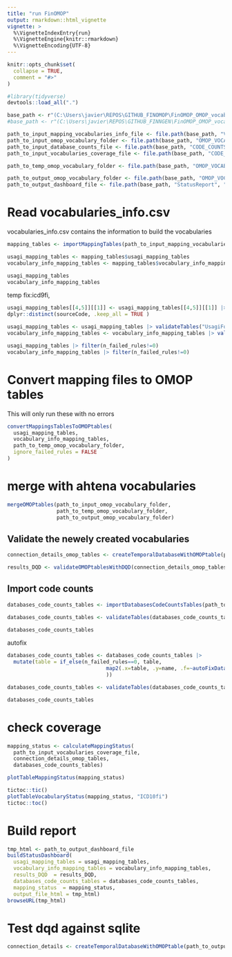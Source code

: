 ```yaml
---
title: "run FinOMOP"
output: rmarkdown::html_vignette
vignette: >
  %\VignetteIndexEntry{run}
  %\VignetteEngine{knitr::rmarkdown}
  %\VignetteEncoding{UTF-8}
---
```


```r
knitr::opts_chunk$set(
  collapse = TRUE,
  comment = "#>"
)
```

```r
#library(tidyverse)
devtools::load_all(".")
```

```r

base_path <- r"(C:\Users\javier\REPOS\GITHUB_FINOMOP\FinOMOP_OMOP_vocabulary_test)"
#base_path <- r"(C:\Users\javier\REPOS\GITHUB_FINNGEN\FinOMOP_OMOP_vocabulary)"

path_to_input_mapping_vocabularies_info_file <- file.path(base_path, "VOCABULARIES", "vocabularies_info.csv")
path_to_input_omop_vocabulary_folder <- file.path(base_path, "OMOP_VOCABULARIES", "input_omop_vocabulary")
path_to_input_database_counts_file <- file.path(base_path, "CODE_COUNTS", "databases_coverage.csv")
path_to_input_vocabularies_coverage_file <- file.path(base_path, "CODE_COUNTS", "vocabularies_coverage.csv")

path_to_temp_omop_vocabulary_folder <- file.path(base_path, "OMOP_VOCABULARIES", "temp_omop_vocabulary")

path_to_output_omop_vocabulary_folder <- file.path(base_path, "OMOP_VOCABULARIES", "output_omop_vocabulary")
path_to_output_dashboard_file <- file.path(base_path, "StatusReport", "dashboard.html")
```



# Read vocabularies_info.csv 

vocabularies_info.csv contains the information to build the vocabularies 

```r
mapping_tables <- importMappingTables(path_to_input_mapping_vocabularies_info_file)

usagi_mapping_tables <- mapping_tables$usagi_mapping_tables
vocabulary_info_mapping_tables <- mapping_tables$vocabulary_info_mapping_tables

usagi_mapping_tables
vocabulary_info_mapping_tables
```


temp fix:icd9fi, 
```r
usagi_mapping_tables[[4,5]][[1]] <- usagi_mapping_tables[[4,5]][[1]] |> 
dplyr::distinct(sourceCode, .keep_all = TRUE )
```


```r
usagi_mapping_tables <- usagi_mapping_tables |> validateTables("UsagiForCCR")
vocabulary_info_mapping_tables <- vocabulary_info_mapping_tables |> validateTables("VocabularyInfo")

usagi_mapping_tables |> filter(n_failed_rules!=0)
vocabulary_info_mapping_tables |> filter(n_failed_rules!=0)
```


# Convert mapping files to OMOP tables 

This will only run these with no errors
```r
convertMappingsTablesToOMOPtables(
  usagi_mapping_tables,
  vocabulary_info_mapping_tables,
  path_to_temp_omop_vocabulary_folder, 
  ignore_failed_rules = FALSE
)
```


# merge with ahtena vocabularies 

```r
mergeOMOPtables(path_to_input_omop_vocabulary_folder,
                path_to_temp_omop_vocabulary_folder,
                path_to_output_omop_vocabulary_folder)
```



## Validate the newely created vocabularies
```r

connection_details_omop_tables <- createTemporalDatabaseWithOMOPtable(path_to_output_omop_vocabulary_folder)

results_DQD <- validateOMOPtablesWithDQD(connection_details_omop_tables)


```


## Import code counts

```r
databases_code_counts_tables <- importDatabasesCodeCountsTables(path_to_input_database_counts_file)

databases_code_counts_tables <- validateTables(databases_code_counts_tables, table_type = "CodeCounts")

databases_code_counts_tables

```

autofix
```r

databases_code_counts_tables <- databases_code_counts_tables |> 
  mutate(table = if_else(n_failed_rules==0, table, 
                                map2(.x=table, .y=name, .f=~autoFixDatabaseCodeCountTable(.x,.y))
                                ))

databases_code_counts_tables <- validateTables(databases_code_counts_tables, table_type = "CodeCounts")

databases_code_counts_tables

```



# check coverage 

```r
mapping_status <- calculateMappingStatus(
  path_to_input_vocabularies_coverage_file,
  connection_details_omop_tables, 
  databases_code_counts_tables)
```


```r
plotTableMappingStatus(mapping_status)
```

```r
tictoc::tic()
plotTableVocabularyStatus(mapping_status, "ICD10fi")
tictoc::toc()
```

# Build report

```r
tmp_html <- path_to_output_dashboard_file
buildStatusDashboard(
  usagi_mapping_tables = usagi_mapping_tables,
  vocabulary_info_mapping_tables = vocabulary_info_mapping_tables,
  results_DQD  = results_DQD, 
  databases_code_counts_tables = databases_code_counts_tables, 
  mapping_status  = mapping_status,
  output_file_html = tmp_html)
browseURL(tmp_html) 
```






# Test dqd against sqlite 

```r

connection_details <- createTemporalDatabaseWithOMOPtable(path_to_output_omop_vocabulary_folder)


```












